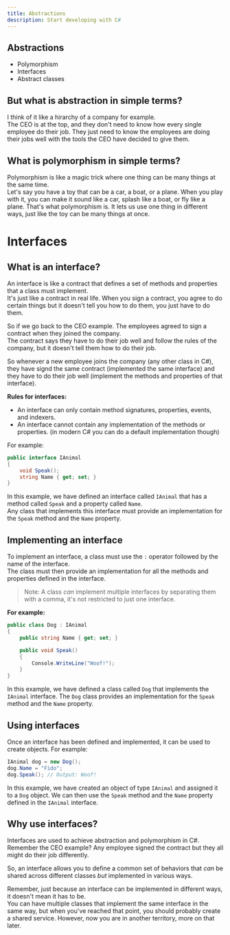 ```yaml
---
title: Abstractions
description: Start developing with C#
---
```


## Abstractions

- Polymorphism
- Interfaces
- Abstract classes

## But what is abstraction in simple terms?

I think of it like a hirarchy of a company for example. <br />
The CEO is at the top, and they don't need to know how every single employee do their job. They just need to know the employees are doing their jobs well with the tools the CEO have decided to give them. <br />

## What is polymorphism in simple terms?

Polymorphism is like a magic trick where one thing can be many things at the same time. <br />
Let's say you have a toy that can be a car, a boat, or a plane. When you play with it, you can make it sound like a car, splash like a boat, or fly like a plane. That's what polymorphism is. It lets us use one thing in different ways, just like the toy can be many things at once.

# Interfaces

## What is an interface?

An interface is like a contract that defines a set of methods and properties that a class must implement. <br />
It's just like a contract in real life. When you sign a contract, you agree to do certain things but it doesn't tell you how to do them, you just have to do them. <br />

So if we go back to the CEO example. The employees agreed to sign a contract when they joined the company. <br />
The contract says they have to do their job well and follow the rules of the company, but it doesn't tell them how to do their job. <br />

So whenever a new employee joins the company (any other class in C#), they have signd the same contract (implemented the same interface) and they have to do their job well (implement the methods and properties of that interface). <br />

**Rules for interfaces:** <br />

- An interface can only contain method signatures, properties, events, and indexers.
- An interface cannot contain any implementation of the methods or properties. (in modern C# you can do a default implementation though)

For example:

```csharp
public interface IAnimal
{
    void Speak();
    string Name { get; set; }
}
```

In this example, we have defined an interface called `IAnimal` that has a method called `Speak` and a property called `Name`. <br />
Any class that implements this interface must provide an implementation for the `Speak` method and the `Name` property.

## Implementing an interface

To implement an interface, a class must use the `:` operator followed by the name of the interface. <br />
The class must then provide an implementation for all the methods and properties defined in the interface. <br />

> Note: A class _can_ implement multiple interfaces by separating them with a comma, it's not restricted to just one interface. <br />

**For example:**

```csharp
public class Dog : IAnimal
{
    public string Name { get; set; }

    public void Speak()
    {
        Console.WriteLine("Woof!");
    }
}
```

In this example, we have defined a class called `Dog` that implements the `IAnimal` interface. The `Dog` class provides an implementation for the `Speak` method and the `Name` property.

## Using interfaces

Once an interface has been defined and implemented, it can be used to create objects. For example:

```csharp
IAnimal dog = new Dog();
dog.Name = "Fido";
dog.Speak(); // Output: Woof!
```

In this example, we have created an object of type `IAnimal` and assigned it to a `Dog` object. We can then use the `Speak` method and the `Name` property defined in the `IAnimal` interface.

## Why use interfaces?

Interfaces are used to achieve abstraction and polymorphism in C#. Remember the CEO example? Any employee signed the contract but they all might do their job differently. <br />

So, an interface allows you to define a common set of behaviors that _can_ be shared across different classes _but_ implemented in various ways. <br />

Remember, just because an interface can be implemented in different ways, it doesn't mean it has to be. <br />
You can have multiple classes that implement the same interface in the same way, but when you've reached that point, you should probably create a shared service. However, now you are in another territory, more on that later. <br />
